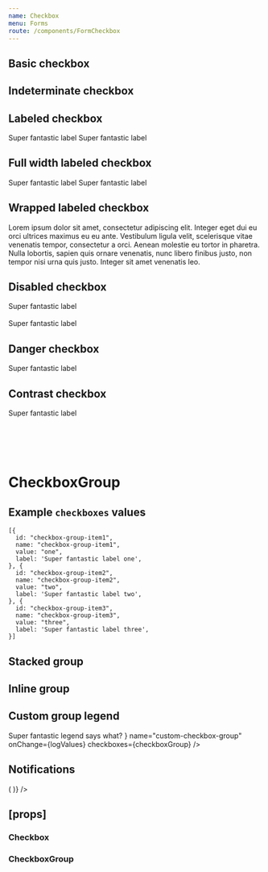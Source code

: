 ```yaml
---
name: Checkbox
menu: Forms
route: /components/FormCheckbox
---
```



<PageTitle title="Checkbox" src="components/Form/Checkbox" />

## Basic checkbox

<Playground>
  <FormComponentDemo property="checked" initialValue={false}>
    <Checkbox id="demo-basic-checkbox" onChange={logChecked} />
  </FormComponentDemo>
</Playground>

## Indeterminate checkbox

<Playground>
  <FormComponentDemo property="checked" initialValue={false}>
    <Checkbox id="demo-indeterminate-checkbox" indeterminate onChange={logChecked} />
  </FormComponentDemo>
</Playground>

## Labeled checkbox

<Playground>
  <FormComponentDemo property="checked" initialValue={true}>
    <Checkbox id="demo-labeled-checkbox" onChange={logChecked}>
      Super fantastic label
    </Checkbox>
  </FormComponentDemo>
  <FormComponentDemo property="checked" initialValue={true}>
    <Checkbox id="demo-labeled-reverse-checkbox" onChange={logChecked} reverse>
      Super fantastic label
    </Checkbox>
  </FormComponentDemo>
</Playground>

## Full width labeled checkbox

<Playground>
  <FormComponentDemo property="checked" initialValue={true} style={{ width: 240 }}>
    <Checkbox id="demo-labeled-reverse-full-checkbox" onChange={logChecked} full>
      Super fantastic label
    </Checkbox>
  </FormComponentDemo>
  <FormComponentDemo property="checked" initialValue={true} style={{ width: 240 }}>
    <Checkbox id="demo-labeled-reverse-full-checkbox" onChange={logChecked} full reverse>
      Super fantastic label
    </Checkbox>
  </FormComponentDemo>
</Playground>

## Wrapped labeled checkbox

<Playground>
  <FormComponentDemo property="checked" initialValue={true}>
    <Checkbox id="demo-wrapped-labeled-checkbox" onChange={logChecked}>
      Lorem ipsum dolor sit amet, consectetur adipiscing elit. Integer eget dui eu orci ultrices maximus eu eu ante.
      Vestibulum ligula velit, scelerisque vitae venenatis tempor, consectetur a orci. Aenean molestie eu tortor in
      pharetra. Nulla lobortis, sapien quis ornare venenatis, nunc libero finibus justo, non tempor nisi urna quis
      justo. Integer sit amet venenatis leo.
    </Checkbox>
  </FormComponentDemo>
</Playground>

## Disabled checkbox

<Playground>
  <Checkbox checked disabled id="demo-disabled-checked-checkbox">
    Super fantastic label
  </Checkbox>
  <br />
  <br />
  <Checkbox disabled id="demo-disabled-unchecked-checkbox">
    Super fantastic label
  </Checkbox>
</Playground>

## Danger checkbox

<Playground>
  <FormComponentDemo property="checked" initialValue={true}>
    <Checkbox id="demo-danger-checkbox" onChange={logChecked} validity="danger">
      Super fantastic label
    </Checkbox>
  </FormComponentDemo>
</Playground>

## Contrast checkbox

<Playground>
  <FormComponentDemo property="checked" initialValue={true} contrast>
    <Checkbox contrast id="demo-contrast-checkbox" onChange={logChecked}>
      Super fantastic label
    </Checkbox>
  </FormComponentDemo>
</Playground>

# <br />

# CheckboxGroup

## Example `checkboxes` values

```
[{
  id: "checkbox-group-item1",
  name: "checkbox-group-item1",
  value: "one",
  label: 'Super fantastic label one',
}, {
  id: "checkbox-group-item2",
  name: "checkbox-group-item2",
  value: "two",
  label: 'Super fantastic label two',
}, {
  id: "checkbox-group-item3",
  name: "checkbox-group-item3",
  value: "three",
  label: 'Super fantastic label three',
}]
```

## Stacked group

<Playground>
  <FormComponentDemo property="values" initialValue={['one']}>
    <CheckboxGroup
      layout="stacked"
      legend="Super fantastic legend says what?"
      name="stacked-checkbox-group"
      onChange={logValues}
      checkboxes={checkboxGroup}
    />
  </FormComponentDemo>
</Playground>

## Inline group

<Playground>
  <FormComponentDemo property="values" initialValue={['one']}>
    <CheckboxGroup
      layout="inline"
      legend="Super fantastic legend says what?"
      name="inline-checkbox-group"
      onChange={logValues}
      checkboxes={checkboxGroup}
    />
  </FormComponentDemo>
</Playground>

## Custom group legend

<Playground>
  <FormComponentDemo property="values" initialValue={['one']}>
    <CheckboxGroup
      layout="inline"
      legend={
        <Typography as="legend" variants="medium-caps" style={{ marginBottom: '8px' }}>
          Super fantastic legend says what?
        </Typography>
      }
      name="custom-checkbox-group"
      onChange={logValues}
      checkboxes={checkboxGroup}
    />
  </FormComponentDemo>
</Playground>

## Notifications

<Playground>
  <Looper
    list={['success', 'danger', 'warning', 'primary', 'neutral']}
    render={level => (
      <FormComponentDemo property="values" initialValue={['one']}>
        <NotifiedCheckboxGroup
          layout="inline"
          legend="Super fantastic legend says what?"
          name="inline-checkbox-group"
          onChange={logValues}
          checkboxes={checkboxGroup}
          level={level}
          notification={`This is an example ${level} notification.`}
        />
      </FormComponentDemo>
    )}
  />
</Playground>

## \[props\]

### Checkbox

<Props of={Checkbox} />

### CheckboxGroup

<Props of={CheckboxGroup} />
